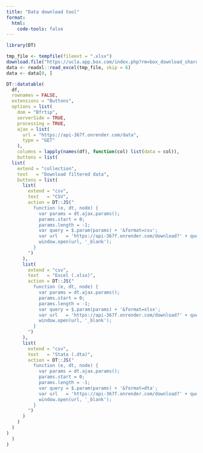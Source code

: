 ```yaml
---
title: "Data download tool"
format:
  html:
    code-tools: false 
---
```


```r
library(DT)

tmp_file <- tempfile(fileext = ".xlsx")
download.file("https://ucla.app.box.com/index.php?rm=box_download_shared_file&shared_name=9d8qnnduhus4bd5mwqt7l95kz34fic2v&file_id=f_1922082018423", destfile = tmp_file, mode = "wb")
data <- readxl::read_excel(tmp_file, skip = 6)
data <- data[0, ]

DT::datatable(
  df,
  rownames = FALSE,
  extensions = "Buttons",
  options = list(
    dom = "Bfrtip",
    serverSide = TRUE,
    processing = TRUE,
    ajax = list(
      url = "https://api-367f.onrender.com/data",
      type = "GET"
    ),
    columns = lapply(names(df), function(col) list(data = col)),
    buttons = list(
  list(
    extend = "collection",
    text   = "Download filtered data",
    buttons = list(
      list(
        extend = "csv",
        text   = "CSV",
        action = DT::JS("
          function (e, dt, node) {
            var params = dt.ajax.params();
            params.start = 0;
            params.length = -1;
            var query = $.param(params) + '&format=csv';
            var url   = 'https://api-367f.onrender.com/download?' + query;
            window.open(url, '_blank');
          }
        ")
      ),
      list(
        extend = "csv",
        text   = "Excel (.xlsx)",
        action = DT::JS("
          function (e, dt, node) {
            var params = dt.ajax.params();
            params.start = 0;
            params.length = -1;
            var query = $.param(params) + '&format=xlsx';
            var url   = 'https://api-367f.onrender.com/download?' + query;
            window.open(url, '_blank');
          }
        ")
      ),
      list(
        extend = "csv",
        text   = "Stata (.dta)",
        action = DT::JS("
          function (e, dt, node) {
            var params = dt.ajax.params();
            params.start = 0;
            params.length = -1;
            var query = $.param(params) + '&format=dta';
            var url   = 'https://api-367f.onrender.com/download?' + query;
            window.open(url, '_blank');
          }
        ")
      )
    )
  )
)
  )
)
```